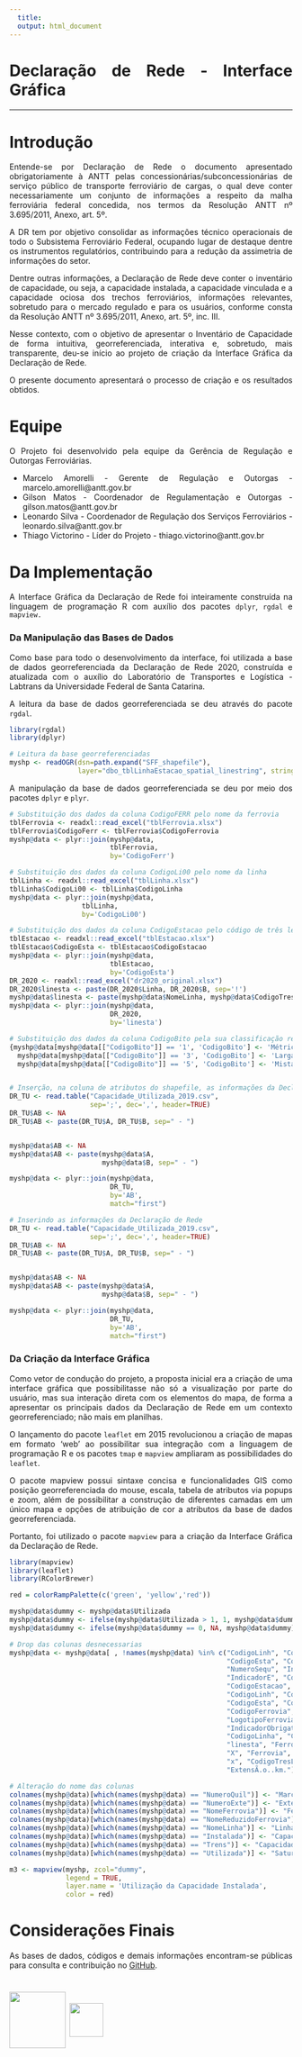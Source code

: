 ---
  title:
  output: html_document
---

# Declaração de Rede - Interface Gráfica
***


<style>
body {
text-align: justify}
</style>

# Introdução
Entende-se por Declaração de Rede o documento apresentado obrigatoriamente à ANTT pelas concessionárias/subconcessionárias de serviço público de transporte ferroviário de cargas, o qual deve conter necessariamente um conjunto de informações a respeito da malha ferroviária federal concedida, nos termos da Resolução ANTT nº 3.695/2011, Anexo, art. 5º.
  
A DR tem por objetivo consolidar as informações técnico operacionais de todo o Subsistema Ferroviário Federal, ocupando lugar de destaque dentre os instrumentos regulatórios, contribuindo para a redução da assimetria de informações do setor.
  
Dentre outras informações, a Declaração de Rede deve conter o inventário de capacidade, ou seja, a capacidade instalada, a capacidade vinculada e a capacidade ociosa dos trechos ferroviários, informações relevantes, sobretudo para o mercado regulado e para os usuários, conforme consta da Resolução ANTT nº 3.695/2011, Anexo, art. 5º, inc. III.
   
Nesse contexto, com o objetivo de apresentar o Inventário de Capacidade de forma intuitiva, georreferenciada, interativa e, sobretudo, mais transparente, deu-se início ao projeto de criação da Interface Gráfica da Declaração de Rede.

O presente documento apresentará o processo de criação e os resultados obtidos.

# Equipe
O Projeto foi desenvolvido pela equipe da Gerência de Regulação e Outorgas Ferroviárias.

* Marcelo Amorelli - Gerente de Regulação e Outorgas - marcelo.amorelli@antt.gov.br
* Gilson Matos - Coordenador de Regulamentação e Outorgas - gilson.matos@antt.gov.br
* Leonardo Silva - Coordenador de Regulação dos Serviços Ferroviários - leonardo.silva@antt.gov.br
* Thiago Victorino - Líder do Projeto - thiago.victorino@antt.gov.br

# Da Implementação
A Interface Gráfica da Declaração de Rede foi inteiramente construída na linguagem de programação R com auxílio dos pacotes `dplyr`, `rgdal` e `mapview.`

### Da Manipulação das Bases de Dados
Como base para todo o desenvolvimento da interface, foi utilizada a base de dados georreferenciada da Declaração de Rede 2020, construída e atualizada com o auxílio do Laboratório de Transportes e Logística - Labtrans da Universidade Federal de Santa Catarina.

A leitura da base de dados georreferenciada se deu através do pacote `rgdal`.

``` {r eval = FALSE}
library(rgdal)
library(dplyr)

# Leitura da base georreferenciadas
myshp <- readOGR(dsn=path.expand("SFF_shapefile"),
                 layer="dbo_tblLinhaEstacao_spatial_linestring", stringsAsFactors = FALSE)
```

A manipulação da base de dados georreferenciada se deu por meio dos pacotes `dplyr` e `plyr`.

``` {r eval = FALSE}
# Substituição dos dados da coluna CodigoFERR pelo nome da ferrovia
tblFerrovia <- readxl::read_excel("tblFerrovia.xlsx")
tblFerrovia$CodigoFerr <- tblFerrovia$CodigoFerrovia
myshp@data <- plyr::join(myshp@data,
                         tblFerrovia,
                         by='CodigoFerr')

# Substituição dos dados da coluna CodigoLi00 pelo nome da linha
tblLinha <- readxl::read_excel("tblLinha.xlsx")
tblLinha$CodigoLi00 <- tblLinha$CodigoLinha
myshp@data <- plyr::join(myshp@data,
                  tblLinha,
                  by='CodigoLi00')

# Substituição dos dados da coluna CodigoEstacao pelo código de três letras do nome da estação
tblEstacao <- readxl::read_excel("tblEstacao.xlsx")
tblEstacao$CodigoEsta <- tblEstacao$CodigoEstacao
myshp@data <- plyr::join(myshp@data,
                         tblEstacao,
                         by='CodigoEsta')
DR_2020 <- readxl::read_excel("dr2020_original.xlsx")
DR_2020$linesta <- paste(DR_2020$Linha, DR_2020$B, sep='!')
myshp@data$linesta <- paste(myshp@data$NomeLinha, myshp@data$CodigoTresLetrasEstacao, sep='!')
myshp@data <- plyr::join(myshp@data,
                         DR_2020,
                         by='linesta')

# Substituição dos dados da coluna CodigoBito pela sua classificação real
{myshp@data[myshp@data[["CodigoBito"]] == '1', 'CodigoBito'] <- 'Métrica'
  myshp@data[myshp@data[["CodigoBito"]] == '3', 'CodigoBito'] <- 'Larga'
  myshp@data[myshp@data[["CodigoBito"]] == '5', 'CodigoBito'] <- 'Mista'}


# Inserção, na coluna de atributos do shapefile, as informações da Declaração de Rede referentes a cada entre pátio da malha
DR_TU <- read.table("Capacidade_Utilizada_2019.csv",
                    sep=';', dec=',', header=TRUE)
DR_TU$AB <- NA
DR_TU$AB <- paste(DR_TU$A, DR_TU$B, sep=" - ")


myshp@data$AB <- NA
myshp@data$AB <- paste(myshp@data$A,
                       myshp@data$B, sep=" - ")

myshp@data <- plyr::join(myshp@data,
                         DR_TU,
                         by='AB',
                         match="first")

# Inserindo as informações da Declaração de Rede
DR_TU <- read.table("Capacidade_Utilizada_2019.csv",
                    sep=';', dec=',', header=TRUE)
DR_TU$AB <- NA
DR_TU$AB <- paste(DR_TU$A, DR_TU$B, sep=" - ")


myshp@data$AB <- NA
myshp@data$AB <- paste(myshp@data$A,
                       myshp@data$B, sep=" - ")

myshp@data <- plyr::join(myshp@data,
                         DR_TU,
                         by='AB',
                         match="first")
```

### Da Criação da Interface Gráfica
Como vetor de condução do projeto, a proposta inicial era a criação de uma interface gráfica que possibilitasse não só a visualização por parte do usuário, mas sua interação direta com os elementos do mapa, de forma a apresentar os principais dados da Declaração de Rede em um contexto georreferenciado; não mais em planilhas.

O lançamento do pacote `leaflet` em 2015 revolucionou a criação de mapas em formato 'web' ao possibilitar sua integração com a linguagem de programação R e os pacotes `tmap` e `mapview` ampliaram as possibilidades do `leaflet`.

O pacote mapview possui sintaxe concisa e funcionalidades GIS como posição georreferenciada do mouse, escala, tabela de atributos via popups e zoom, além de possibilitar a construção de diferentes camadas em um único mapa e opções de atribuição de cor a atributos da base de dados georreferenciada.

Portanto, foi utilizado o pacote `mapview` para a criação da Interface Gráfica da Declaração de Rede.

``` {r eval = FALSE}
library(mapview)
library(leaflet)
library(RColorBrewer)

red = colorRampPalette(c('green', 'yellow','red'))

myshp@data$dummy <- myshp@data$Utilizada
myshp@data$dummy <- ifelse(myshp@data$Utilizada > 1, 1, myshp@data$dummy)
myshp@data$dummy <- ifelse(myshp@data$dummy == 0, NA, myshp@data$dummy)

# Drop das colunas desnecessarias
myshp@data <- myshp@data[ , !names(myshp@data) %in% c("CodigoLinh", "CodigoLi00",
                                                      "CodigoEsta", "CodigoBito",
                                                      "NumeroSequ", "IndicadorC",
                                                      "IndicadorE", "CodigoLinha",
                                                      "CodigoEstacao", "CodigoTresC",
                                                      "CodigoLinh", "CodigoLi00",
                                                      "CodigoEsta", "CodigoFerr",
                                                      "CodigoFerrovia", "SiglaFerrovia",
                                                      "LogotipoFerrovia", "DataExclusao",
                                                      "IndicadorObrigatorioDesempenhoProducao",
                                                      "CodigoLinha", "CodigoEstacao",
                                                      "linesta", "Ferrovia", "Linha",
                                                      "X", "Ferrovia", "Linha", "A", "B",
                                                      "x", "CodigoTresLetrasEstacao",
                                                      "ExtensÃ.o..km.")]

# Alteração do nome das colunas
colnames(myshp@data)[which(names(myshp@data) == "NumeroQuil")] <- "Marco Quilométrico"
colnames(myshp@data)[which(names(myshp@data) == "NumeroExte")] <- "Extensão do Entre Pátio (km)"
colnames(myshp@data)[which(names(myshp@data) == "NomeFerrovia")] <- "Ferrovia"
colnames(myshp@data)[which(names(myshp@data) == "NomeReduzidoFerrovia")] <- "Sigla-Ferrovia"
colnames(myshp@data)[which(names(myshp@data) == "NomeLinha")] <- "Linha"
colnames(myshp@data)[which(names(myshp@data) == "Instalada")] <- "Capacidade Instalada"
colnames(myshp@data)[which(names(myshp@data) == "Trens")] <- "Capacidade Vinculada"
colnames(myshp@data)[which(names(myshp@data) == "Utilizada")] <- "Saturação"

m3 <- mapview(myshp, zcol="dummy",
              legend = TRUE,
              layer.name = 'Utilização da Capacidade Instalada',
              color = red)

```

# Considerações Finais
As bases de dados, códigos e demais informações encontram-se públicas para consulta e contribuição no [GitHub](https://github.com/tovictorino/declaracao_de_rede).

# <a href='http://www.antt.gov.br/'><img src='C:/Declaração de Rede 2020/Logo Vertical - colorida sem fundo.png' align="center" height="100" /></a> <a href='https://github.com/tovictorino/declaracao_de_rede'><img src='C:/Declaração de Rede 2020/logo_github.png' align="center" height="60" /></a>



    
    
    
    
    